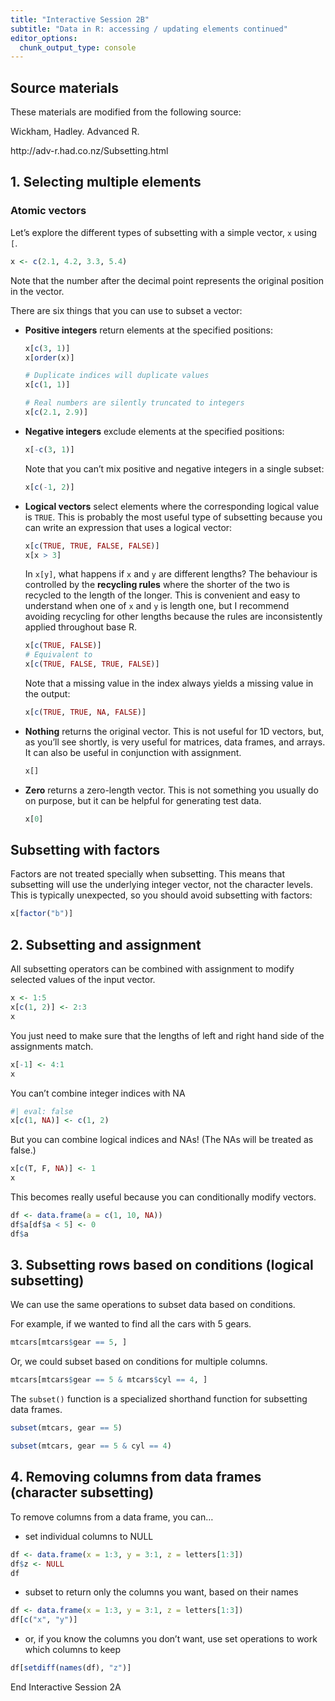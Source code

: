 ```yaml
---
title: "Interactive Session 2B"
subtitle: "Data in R: accessing / updating elements continued"
editor_options: 
  chunk_output_type: console
---
```


:::{.callout-note}
## Source materials

These materials are modified from the following source:

Wickham, Hadley. Advanced R.

http://adv-r.had.co.nz/Subsetting.html
:::

## 1. Selecting multiple elements

### Atomic vectors

Let's explore the different types of subsetting with a simple vector, `x` using `[`.  

```r
x <- c(2.1, 4.2, 3.3, 5.4)
```

Note that the number after the decimal point represents the original position in the vector.

There are six things that you can use to subset a vector: 

*   __Positive integers__ return elements at the specified positions: 

    ```r
    x[c(3, 1)]
    x[order(x)]

    # Duplicate indices will duplicate values
    x[c(1, 1)]

    # Real numbers are silently truncated to integers
    x[c(2.1, 2.9)]
    ```

*   __Negative integers__ exclude elements at the specified positions:

    ```r
    x[-c(3, 1)]
    ```

    Note that you can't mix positive and negative integers in a single subset:

    ```r
    x[c(-1, 2)]
    ```

*   __Logical vectors__ select elements where the corresponding logical 
    value is `TRUE`. This is probably the most useful type of subsetting
    because you can write an expression that uses a logical vector:
    
    ```r
    x[c(TRUE, TRUE, FALSE, FALSE)]
    x[x > 3]
    ```

    \index{recycling}
    In `x[y]`, what happens if `x` and `y` are different lengths? The behaviour 
    is controlled by the __recycling rules__ where the shorter of the two is
    recycled to the length of the longer. This is convenient and easy to
    understand when one of `x` and `y` is length one, but I recommend avoiding
    recycling for other lengths because the rules are inconsistently applied
    throughout base R.
  
    ```r
    x[c(TRUE, FALSE)]
    # Equivalent to
    x[c(TRUE, FALSE, TRUE, FALSE)]
    ```

    Note that a missing value in the index always yields a missing value in the output:

    ```r
    x[c(TRUE, TRUE, NA, FALSE)]
    ```

*   __Nothing__ returns the original vector. This is not useful for 1D vectors,
    but, as you'll see shortly, is very useful for matrices, data frames, and arrays. 
    It can also be useful in conjunction with assignment.

    ```r
    x[]
    ```

*   __Zero__ returns a zero-length vector. This is not something you 
    usually do on purpose, but it can be helpful for generating test data.

    ```r
    x[0]
    ```

:::{.callout-note}
## Subsetting with factors

Factors are not treated specially when subsetting. This means that subsetting will use the underlying integer vector, not the character levels. This is typically unexpected, so you should avoid subsetting with factors:

```r
x[factor("b")]
```
:::

## 2. Subsetting and assignment

All subsetting operators can be combined with assignment to modify selected values of the input vector.

```r
x <- 1:5
x[c(1, 2)] <- 2:3
x
```

You just need to make sure that the lengths of left and right hand side of the assignments match.
```r
x[-1] <- 4:1
x
```

You can't combine integer indices with NA
```r
#| eval: false
x[c(1, NA)] <- c(1, 2)
```

But you can combine logical indices and NAs! (The NAs will be treated as false.)
```r
x[c(T, F, NA)] <- 1
x
```

This becomes really useful because you can conditionally modify vectors.
```r
df <- data.frame(a = c(1, 10, NA))
df$a[df$a < 5] <- 0
df$a
```

## 3. Subsetting rows based on conditions (logical subsetting)
We can use the same operations to subset data based on conditions.

For example, if we wanted to find all the cars with 5 gears.
```r
mtcars[mtcars$gear == 5, ]
```

Or, we could subset based on conditions for multiple columns.

```r
mtcars[mtcars$gear == 5 & mtcars$cyl == 4, ]
```

The `subset()` function is a specialized shorthand function for subsetting data frames.

```r
subset(mtcars, gear == 5)

subset(mtcars, gear == 5 & cyl == 4)

```

## 4. Removing columns from data frames (character subsetting)

To remove columns from a data frame, you can...

- set individual columns to NULL
```r
df <- data.frame(x = 1:3, y = 3:1, z = letters[1:3])
df$z <- NULL
df
```

- subset to return only the columns you want, based on their names

```r
df <- data.frame(x = 1:3, y = 3:1, z = letters[1:3])
df[c("x", "y")]
```

- or, if you know the columns you don't want, use set operations to work which columns to keep

```r
df[setdiff(names(df), "z")]
```

::: {.center-text .body-text-xl .teal-text}
End Interactive Session 2A
:::